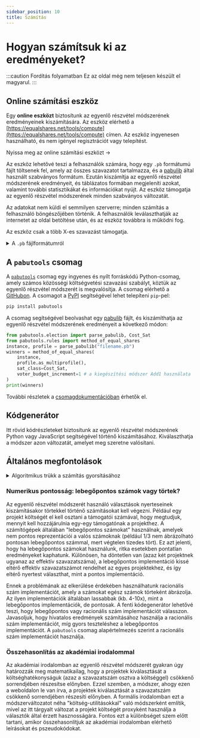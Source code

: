 ```yaml
---
sidebar_position: 10
title: Számítás
---
```



# Hogyan számítsuk ki az eredményeket?

:::caution Fordítás folyamatban
Ez az oldal még nem teljesen készült el magyarul.
:::


## Online számítási eszköz

Egy **online eszközt** biztosítunk az egyenlő részvétel módszerének eredményeinek kiszámítására.
Az eszköz elérhető a [https://equalshares.net/tools/compute](https://equalshares.net/tools/compute) címen.
Az eszköz ingyenesen használható, és nem igényel regisztrációt vagy telepítést.

<ComputeToolButton>Nyissa meg az online számítási eszközt &rarr;</ComputeToolButton>

Az eszköz lehetővé teszi a felhasználók számára, hogy egy `.pb` formátumú fájlt töltsenek fel, amely az összes szavazatot tartalmazza, és a [pabulib](http://pabulib.org/) által használt szabványos formátum.
Ezután kiszámítja az egyenlő részvétel módszerének eredményeit, és táblázatos formában megjeleníti azokat, valamint további statisztikákat és információkat nyújt.
Az eszköz támogatja az egyenlő részvétel módszerének minden szabványos változatát.

Az adatokat nem küldi el semmilyen szerverre; minden számítás a felhasználó böngészőjében történik.
A felhasználók leválaszthatják az internetet az oldal betöltése után, és az eszköz továbbra is működni fog.

Az eszköz csak a több X-es szavazást támogatja.

<details>
<summary>A <code>.pb</code> fájlformátumról</summary>
<div>
<p>
A <code>.pb</code> fájlformátum a közösségi költségvetési adatok tárolásának szabványos formátuma.
A <a href="http://pabulib.org/">pabulib</a> könyvtár használja.
A formátum egy egyszerű szöveges formátum, amely bármely szövegszerkesztővel szerkeszthető.
Információkat tartalmaz a választási esetről (például a helyszínről, dátumról és a választási költségvetésről),
a projektekről (például azok nevéről és költségeiről), valamint a szavazatokról (például, hogy mely projekteket támogatja minden szavazó).
</p>
<p>
Íme egy példa egy <code>.pb</code> fájlra:
</p>

```
META
key;value
description;Példa választás
num_projects;3
num_votes;4
budget;100000
vote_type;approval
PROJECTS
project_id;name;cost
1;Projekt 1;5000
2;Projekt 2;10000
3;Projekt 3;85000
VOTES
voter_id;vote
1;1,2
2;1
3;3
4;1,2,3
```
</div>
</details>

## A `pabutools` csomag

A [`pabutools`](https://github.com/pbvoting/pabutools) csomag egy ingyenes és nyílt forráskódú Python-csomag, amely számos közösségi költségvetési szavazási szabályt, köztük az egyenlő részvétel módszerét is megvalósítja.
A csomag elérhető a [GitHubon](https://github.com/pbvoting/pabutools).
A csomagot a [PyPI](https://pypi.org/project/pabutools/) segítségével lehet telepíteni `pip`-pel:

```bash
pip install pabutools
```

A csomag segítségével beolvashat egy [pabulib](http://pabulib.org/) fájlt, és kiszámíthatja az egyenlő részvétel módszerének eredményeit a következő módon:

```python
from pabutools.election import parse_pabulib, Cost_Sat
from pabutools.rules import method_of_equal_shares
instance, profile = parse_pabulib("filename.pb")
winners = method_of_equal_shares(
    instance,
    profile.as_multiprofile(),
    sat_class=Cost_Sat,
    voter_budget_increment=1 # a kiegészítési módszer Add1 használata
)
print(winners)
```

További részletek a [csomagdokumentációban](https://pbvoting.github.io/pabutools/usage.html#method-of-equal-shares-mes) érhetők el.

## Kódgenerátor

Itt rövid kódrészleteket biztosítunk az egyenlő részvétel módszerének Python vagy JavaScript segítségével történő kiszámításához.
Kiválaszthatja a módszer azon változatát, amelyet meg szeretne valósítani.

<CustomCodeSnippetGenerator />

## Általános megfontolások

<details>
<summary>Algoritmikus trükk a számítás gyorsításához</summary>
<div>
<p>
A számítás során az algoritmusnak ismételten ki kell számítania az egyes projektek "<a href="../explanation">effektív szavazatszámát</a>", ami egy költséges lépés.
Ez a rész felgyorsítható, ha csak akkor számítjuk újra az effektív szavazatszámot, ha ez lényeges.
</p>
<p>
A fő megfigyelés az, hogy az effektív szavazatszám <em>csak csökkenhet</em>, ahogy az algoritmus halad előre.
Az implementációban a következőt tesszük:
az előző körben a legmagasabb effektív szavazatszámú projekttel kezdjük.
Újraszámoljuk ennek a projektnek az effektív szavazatszámát.
Ezután összehasonlítjuk az új effektív szavazatszámát az előző körben második legmagasabb effektív szavazatszámú projekttel.
Ha az új effektív szavazatszám magasabb, mint a második legmagasabb projekté,
akkor tudjuk, hogy megtaláltuk a jelenlegi kör legmagasabb effektív szavazatszámú projektjét
(mivel az összes többi projekt korábban alacsonyabb effektív szavazatszámmal rendelkezett, amely azóta csak tovább csökkenhetett).
Így azonnal kiválaszthatjuk azt.
</p>
<p>
Ez az optimalizálás minden ezen az oldalon található kódrészletben alkalmazva van.
</p>
</div>
</details>

### Numerikus pontosság: lebegőpontos számok vagy törtek?

Az egyenlő részvétel módszerét használó választások nyerteseinek kiszámításakor törtekkel történő számításokat kell végezni.
Például egy projekt költségét el kell osztani a támogatói számával, hogy megtudjuk, mennyit kell hozzájárulnia egy-egy támogatónak a projekthez.
A számítógépek általában "lebegőpontos számokat" használnak, amelyek nem pontos reprezentációi a valós számoknak (például 1/3 nem ábrázolható pontosan lebegőpontos számmal, mert végtelen tizedes tört).
Ez azt jelenti, hogy ha lebegőpontos számokat használunk, ritka esetekben pontatlan eredményeket kaphatunk.
Különösen, ha döntetlen van (azaz két projektnek ugyanaz az effektív szavazatszáma), a lebegőpontos implementáció kissé eltérő effektív szavazatszámot rendelhet az egyes projektekhez, és így eltérő nyertest választhat, mint a pontos implementáció.

Ennek a problémának az elkerülése érdekében használhatunk racionális szám implementációt, amely a számokat egész számok törteként ábrázolja.
Az ilyen implementációk általában lassabbak (kb. 4-10x), mint a lebegőpontos implementációk, de pontosak.
A fenti kódegenerátor lehetővé teszi, hogy lebegőpontos vagy racionális szám implementációt válasszon.
Javasoljuk, hogy hivatalos eredmények számításához használja a racionális szám implementációt, míg gyors teszteléshez a lebegőpontos implementációt.
A `pabutools` csomag alapértelmezés szerint a racionális szám implementációt használja.

### Összehasonlítás az akadémiai irodalommal

Az akadémiai irodalomban az egyenlő részvétel módszerét gyakran úgy határozzák meg matematikailag, hogy a projektek kiválasztását a költséghatékonyságuk (azaz a szavazatszám osztva a költséggel) csökkenő sorrendjében részesítse előnyben.
Ezzel szemben, a módszer, ahogy ezen a weboldalon le van írva, a projektek kiválasztását a szavazatszám csökkenő sorrendjében részesíti előnyben.
A formális irodalomban ezt a módszerváltozatot néha "költség-utilitásokkal" való módszerként említik, mivel az itt tárgyalt változat a projekt költségét proxyként használja a választók által érzett hasznosságára.
Fontos ezt a különbséget szem előtt tartani, amikor összehasonlítjuk az akadémiai irodalomban elérhető leírásokat és pszeudokódokat.